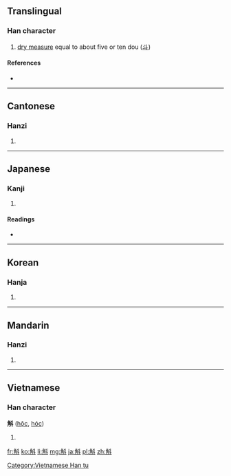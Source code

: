 ==Translingual==

===Han character===
{{Han char|rn=68|rad=斗|as=07|sn=11|four=2420<sub>0</sub>|canj=弓月卜十 (NBYJ)|ids=⿰[[角]][[斗]]}}

# [[dry measure]] equal to about five or ten dou ([[斗]])

====References====
* {{Han ref|kx=0478.140|dkj=13508|dj=0836.170|hdz=32254.020|uh=659B|ud=26011|bh=B1D8|bd=45528}}

----

==Cantonese==

===Hanzi===
{{yue-hanzi|jyut=|y=huk6}}

# {{defn|lang=yue|sort=斗07}}

----

==Japanese==

===Kanji===
{{ja-kanji|grade=|rs=斗07}}

# {{defn|lang=ja|sort=斗07}}

====Readings====
* {{ja-readings|on=[[こく]] (koku)|kun=[[ます]] (masu), [[ますめ]] (masume)}}

----

==Korean==

===Hanja===
{{ko-hanja|hangeul=곡|eumhun=|rv=gok|mr=kok|y=kok}}

# {{defn|lang=ko|sort=斗07}}

----

==Mandarin==

===Hanzi===
{{cmn-hanzi|pin=[[hú]] ([[hu2]])|wg=hu<sup>2</sup>}}

# {{defn|lang=cmn|sort=斗07}}

----

==Vietnamese==

===Han character===
'''斛''' ([[hộc]], [[hóc]])

# {{defn|lang=vi}}

[[Category:Vietnamese Han tu]]

[[fr:斛]]
[[ko:斛]]
[[li:斛]]
[[mg:斛]]
[[ja:斛]]
[[pl:斛]]
[[zh:斛]]